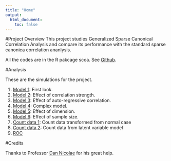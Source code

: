 ```yaml
---
title: "Home"
output:
  html_document:
    toc: false
---
```


#Project Overview
This project studies Generalized Sparse Canonical Correlation Analysis and compare its performance with the standard sparse canonica correlation ananlysis.

All the codes are in the R pakcage scca. See [Github](https://github.com/DongyueXie/scca).

#Analysis

These are the simulations for the project.

1. [Model 1](model1.html): First look.
2. [Model 2](model2.html): Effect of correlation strength.
3. [Model 3](model3.html): Effect of auto-regressive correlation.
4. [Model 4](model4.html): Complex model.
5. [Model 5](model5.html): Effect of dimension.
6. [Model 6](model6.html): Effect of sample size.
7. [Count data 1](count1.html): Count data transformed from normal case
8. [Count data 2](count2.html): Count data from latent variable model
9. [ROC](roc.html)


#Credits

Thanks to Professor [Dan Nicolae](https://galton.uchicago.edu/~nicolae/) for his great help.
